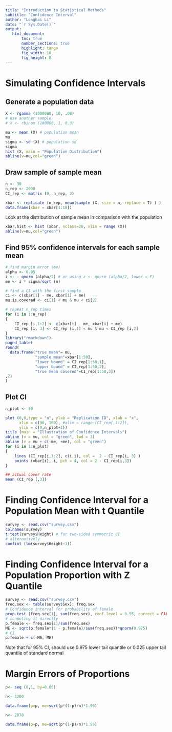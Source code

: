 ```yaml
---
title: "Introduction to Statistical Methods"
subtitle: "Confidence Interval"
author: "Longhai Li"
date: "`r Sys.Date()`"
output: 
   html_document:
       toc: true
       number_sections: true
       highlight: tango
       fig_width: 10
       fig_height: 8
---
```



# Simulating Confidence Intervals
## Generate a population data

```r
X <- rgamma (1000000, 10, .08)
# use another sample
# X <- rbinom (100000, 1, 0.3)

mu <- mean (X) # population mean
mu
sigma <- sd (X) # population sd
sigma
hist (X, main = "Population Distribution")
abline(v=mu,col="green")
```

## Draw sample of sample mean


```r
n <- 30
n_rep <- 2000
CI_rep <- matrix (0, n_rep, 3) 

xbar <- replicate (n_rep, mean(sample (X, size = n, replace = T) ) )
data.frame(xbar = xbar[1:10])
```

Look at the distribution of sample mean in comparison with the population


```r
xbar.hist <- hist (xbar, nclass=20, xlim = range (X))
abline(v=mu,col="green")
```

## Find 95% confidence intervals for each sample mean 

```r
# find margin error (me)
alpha <- 0.05
z <- - qnorm (alpha/2) # or using z <- qnorm (alpha/2, lower = F)
me <- z * sigma/sqrt (n)

# find a CI with the first sample
ci <- c(xbar[1] - me, xbar[1] + me)
mu.is.covered <- ci[1] < mu & mu < ci[2] 

# repeat n_rep times
for (i in 1:n_rep)
{
    CI_rep [i,1:2] <- c(xbar[i] - me, xbar[i] + me)
    CI_rep [i, 3] <- CI_rep [i,1] < mu & mu < CI_rep [i,2] 
}
library("rmarkdown")
paged_table(
round(
  data.frame("true mean"= mu,
             "sample mean"=xbar[1:50], 
             "lower bound" = CI_rep[1:50,1],
             "upper bound" = CI_rep[1:50,2],
             "true mean covered"=CI_rep[1:50,3])
,2)
)
```

## Plot CI 


```r
n_plot <- 50

plot (0,0,type = "n", ylab = "Replication ID", xlab = "x",  
      xlim = c(90, 160), #xlim = range (CI_rep[,1:2]),
      ylim = c(0,n_plot+1))
title (main = "Illustration of Confidence Intervals")
abline (v = mu, col = "green", lwd = 3)
abline (v = mu + c(-me, +me), col = "green")
for (i in 1:n_plot)
{
    lines (CI_rep[i,1:2], c(i,i), col =  2 - CI_rep[i, 3] )
    points (xbar[i], i, pch = 4, col = 2 - CI_rep[i,3])
}

## actual cover rate
mean (CI_rep [,3])
```

# Finding Confidence Interval for a Population Mean with t Quantile
```r

survey <- read.csv("survey.csv")
colnames(survey)
t.test(survey$Height) # for two-sided symmetric CI
# alternatively
confint (lm(survey$Height~1))
```

# Finding Confidence Interval for a Population Proportion with Z Quantile
```r
survey <- read.csv("survey.csv")
freq.sex <- table(survey$Sex); freq.sex
# Confidence interval for probability of female
prop.test (freq.sex[1], sum(freq.sex), conf.level = 0.95, correct = FALSE)
# conputing it directly
p.female <- freq.sex[1]/sum(freq.sex)
ME <- sqrt(p.female*(1 - p.female)/sum(freq.sex))*qnorm(0.975)
# CI 
p.female + c(-ME, ME)

```
Note that for 95\% CI, should use 0.975 lower tail quantile or 0.025 upper tail quantile of standard normal

# Margin Errors of Proportions

```r
p<- seq (0,1, by=0.05)

n<- 1200

data.frame(p=p, me=sqrt(p*(1-p)/n)*1.96)

n<- 2070

data.frame(p=p, me=sqrt(p*(1-p)/n)*1.96)
```

